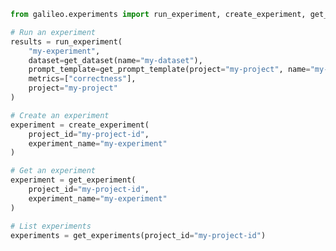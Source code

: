 ```python Python
from galileo.experiments import run_experiment, create_experiment, get_experiment, get_experiments

# Run an experiment
results = run_experiment(
    "my-experiment",
    dataset=get_dataset(name="my-dataset"),
    prompt_template=get_prompt_template(project="my-project", name="my-prompt"),
    metrics=["correctness"],
    project="my-project"
)

# Create an experiment
experiment = create_experiment(
    project_id="my-project-id",
    experiment_name="my-experiment"
)

# Get an experiment
experiment = get_experiment(
    project_id="my-project-id",
    experiment_name="my-experiment"
)

# List experiments
experiments = get_experiments(project_id="my-project-id")
```
